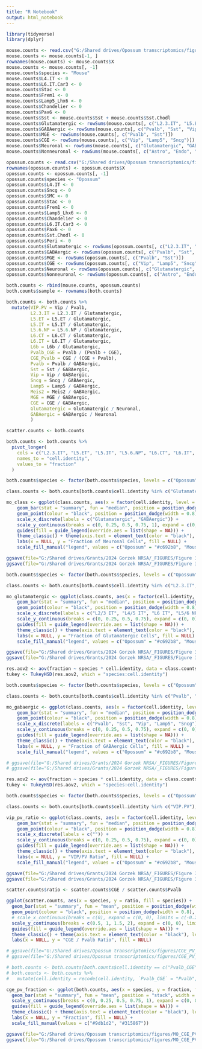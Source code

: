 ```yaml
---
title: "R Notebook"
output: html_notebook
---
```


```r

library(tidyverse)
library(dplyr)

mouse.counts <- read.csv("G:/Shared drives/Opossum transcriptomics/figures/Figure_1_Mouse_Subclass_Sample.csv")
mouse.counts <- mouse.counts[-1, ]
rownames(mouse.counts) <- mouse.counts$X
mouse.counts <- mouse.counts[, -1]
mouse.counts$species <- "Mouse"
mouse.counts$L4.IT <- 0
mouse.counts$L6.IT.Car3 <- 0
mouse.counts$Stac <- 0
mouse.counts$Frem1 <- 0
mouse.counts$Lamp5_Lhx6 <- 0
mouse.counts$Chandelier <- 0
mouse.counts$Pax6 <- 0
mouse.counts$Sst <- mouse.counts$Sst + mouse.counts$Sst.Chodl
mouse.counts$Glutamatergic <- rowSums(mouse.counts[, c("L2.3.IT", "L5.ET", "L5.IT", "L5.6.NP", "L6.CT", "L6.IT", "L6b")])
mouse.counts$GABAergic <- rowSums(mouse.counts[, c("Pvalb", "Sst", "Vip", "Sncg", "Lamp5", "Meis2")])
mouse.counts$MGE <- rowSums(mouse.counts[, c("Pvalb", "Sst")])
mouse.counts$CGE <- rowSums(mouse.counts[, c("Vip", "Lamp5", "Sncg")])
mouse.counts$Neuronal <- rowSums(mouse.counts[, c("Glutamatergic", "GABAergic")])
mouse.counts$Nonneuronal <- rowSums(mouse.counts[, c("Astro", "Endo", "Micro.PVM", "Oligo", "OPC", "Peri", "SMC", "VLMC")])

opossum.counts <- read.csv("G:/Shared drives/Opossum transcriptomics/figures/Figure_1_Opossum_Subclass_Sample.csv")
rownames(opossum.counts) <- opossum.counts$X
opossum.counts <- opossum.counts[, -1]
opossum.counts$species <- "Opossum"
opossum.counts$L4.IT <- 0
opossum.counts$Sncg <- 0
opossum.counts$SMC <- 0
opossum.counts$Stac <- 0
opossum.counts$Frem1 <- 0
opossum.counts$Lamp5_Lhx6 <- 0
opossum.counts$Chandelier <- 0
opossum.counts$L6.IT.Car3 <- 0
opossum.counts$Pax6 <- 0
opossum.counts$Sst.Chodl <- 0
opossum.counts$Peri <- 0
opossum.counts$Glutamatergic <- rowSums(opossum.counts[, c("L2.3.IT", "L5.ET", "L5.IT", "L5.6.NP", "L6.CT", "L6.IT", "L6b")])
opossum.counts$GABAergic <- rowSums(opossum.counts[, c("Pvalb", "Sst", "Vip", "Lamp5")])
opossum.counts$MGE <- rowSums(opossum.counts[, c("Pvalb", "Sst")])
opossum.counts$CGE <- rowSums(opossum.counts[, c("Vip", "Lamp5", "Sncg")])
opossum.counts$Neuronal <- rowSums(opossum.counts[, c("Glutamatergic", "GABAergic")])
opossum.counts$Nonneuronal <- rowSums(opossum.counts[, c("Astro", "Endo", "Micro.PVM", "Oligo", "OPC", "Peri", "VLMC")])

both.counts <- rbind(mouse.counts, opossum.counts)
both.counts$sample <- rownames(both.counts)

```


```r

both.counts <- both.counts %>%
  mutate(VIP.PV = Vip / Pvalb, 
         L2.3.IT = L2.3.IT / Glutamatergic,
         L5.ET = L5.ET / Glutamatergic,
         L5.IT = L5.IT / Glutamatergic,
         L5.6.NP = L5.6.NP / Glutamatergic,
         L6.CT = L6.CT / Glutamatergic,
         L6.IT = L6.IT / Glutamatergic,
         L6b = L6b / Glutamatergic, 
         Pvalb_CGE = Pvalb / (Pvalb + CGE), 
         CGE_Pvalb = CGE / (CGE + Pvalb), 
         Pvalb = Pvalb / GABAergic,
         Sst = Sst / GABAergic,
         Vip = Vip / GABAergic,
         Sncg = Sncg / GABAergic,
         Lamp5 = Lamp5 / GABAergic,
         Meis2 = Meis2 / GABAergic, 
         MGE = MGE / GABAergic, 
         CGE = CGE / GABAergic,          
         Glutamatergic = Glutamatergic / Neuronal, 
         GABAergic = GABAergic / Neuronal
         )

scatter.counts <- both.counts

both.counts <- both.counts %>%
  pivot_longer(
    cols = c("L2.3.IT", "L5.ET", "L5.IT", "L5.6.NP", "L6.CT", "L6.IT", "L6b", "Pvalb", "Sst", "Vip", "Sncg", "Lamp5", "Meis2", "Glutamatergic", "GABAergic", "Nonneuronal", "Neuronal", "MGE", "CGE", "Pvalb_CGE", "CGE_Pvalb", "VIP.PV"),
    names_to = "cell.identity", 
    values_to = "fraction"
  )

```


```r

both.counts$species <- factor(both.counts$species, levels = c("Opossum", "Mouse"))

class.counts <- both.counts[both.counts$cell.identity %in% c("Glutamatergic", "GABAergic"), ]

mo_class <- ggplot(class.counts, aes(x = factor(cell.identity, level = c("Glutamatergic", "GABAergic")), y = fraction, fill = species)) +
    geom_bar(stat = "summary", fun = "median", position = position_dodge(width = 0.8), width = 0.75) +
    geom_point(colour = "black", position = position_dodge(width = 0.8), size = 1) +
    scale_x_discrete(labels = c("Glutamatergic", "GABAergic")) +
    scale_y_continuous(breaks = c(0, 0.25, 0.5, 0.75, 1), expand = c(0, 0), limits = c(0, 1)) +
    guides(fill = guide_legend(override.aes = list(shape = NA))) +
    theme_classic() + theme(axis.text = element_text(color = "black"), legend.text = element_text(size = 10), axis.text.x = element_text(angle = 45, hjust = 1)) + 
    labs(x = NULL, y = "Fraction of Neuronal Cells", fill = NULL) + 
    scale_fill_manual("legend", values = c("Opossum" = "#c692b8", "Mouse" = "#aaaaaa"))

ggsave(file="G:/Shared drives/Grants/2024 Gorzek NRSA/_FIGURES/Figure 3/Class_Proportion.svg", plot=mo_class, width=2.75, height=3.25, dpi=500)
ggsave(file="G:/Shared drives/Grants/2024 Gorzek NRSA/_FIGURES/Figure 3/Class_Proportion.png", plot=mo_class, width=2.75, height=3.25, dpi=500)

```


```r

both.counts$species <- factor(both.counts$species, levels = c("Opossum", "Mouse"))

class.counts <- both.counts[both.counts$cell.identity %in% c("L2.3.IT", "L5.IT", "L6.IT", "L5.6.NP", "L5.ET", "L6.CT", "L6b"), ]

mo_glutamatergic <- ggplot(class.counts, aes(x = factor(cell.identity, level = c("L2.3.IT", "L5.IT", "L6.IT", "L5.6.NP", "L5.ET", "L6.CT", "L6b")), y = fraction, fill = species)) + 
    geom_bar(stat = "summary", fun = "median", position = position_dodge(width = 0.8), width = 0.75) + 
    geom_point(colour = "black", position = position_dodge(width = 0.8), size = 1) + 
    scale_x_discrete(labels = c("L2/3 IT", "L4/5 IT", "L6 IT", "L5/6 NP", "L5 ET", "L6 CT", "L6b")) + 
    scale_y_continuous(breaks = c(0, 0.25, 0.5, 0.75), expand = c(0, 0), limits = c(0, 0.751)) + 
    guides(fill = guide_legend(override.aes = list(shape = NA))) + 
    theme_classic() + theme(axis.text = element_text(color = "black"), legend.text = element_text(size = 10), axis.text.x = element_text(angle = 45, hjust = 1)) + 
    labs(x = NULL, y = "Fraction of Glutamatergic Cells", fill = NULL) + 
    scale_fill_manual("legend", values = c("Opossum" = "#c692b8", "Mouse" = "#aaaaaa"))

ggsave(file="G:/Shared drives/Grants/2024 Gorzek NRSA/_FIGURES/Figure 3/Glutamatergic_Subclass.svg", plot=mo_glutamatergic, width=4.5, height=3)
ggsave(file="G:/Shared drives/Grants/2024 Gorzek NRSA/_FIGURES/Figure 3/Glutamatergic_Subclass.png", plot=mo_glutamatergic, width=4.5, height=3)

```


```r

res.aov2 <- aov(fraction ~ species * cell.identity, data = class.counts)
tukey <- TukeyHSD(res.aov2, which = "species:cell.identity")

```


```r

both.counts$species <- factor(both.counts$species, levels = c("Opossum", "Mouse"))

class.counts <- both.counts[both.counts$cell.identity %in% c("Pvalb", "Sst", "Vip", "Sncg", "Lamp5"), ]

mo_gabaergic <- ggplot(class.counts, aes(x = factor(cell.identity, level = c("Pvalb", "Sst", "Vip", "Lamp5", "Sncg")), y = fraction, fill = species)) +
    geom_bar(stat = "summary", fun = "median", position = position_dodge(width = 0.8), width = 0.75) +
    geom_point(colour = "black", position = position_dodge(width = 0.8), size = 1) +
    scale_x_discrete(labels = c("Pvalb", "Sst", "Vip", "Lamp5", "Sncg")) +
    scale_y_continuous(breaks = c(0, 0.25, 0.5, 0.75), expand = c(0, 0), limits = c(0, 0.751)) +
    guides(fill = guide_legend(override.aes = list(shape = NA))) +
    theme_classic() + theme(axis.text = element_text(color = "black"), legend.text = element_text(size = 10)) + 
    labs(x = NULL, y = "Fraction of GABAergic Cells", fill = NULL) + 
    scale_fill_manual("legend", values = c("Opossum" = "#c692b8", "Mouse" = "#aaaaaa"))

# ggsave(file="G:/Shared drives/Grants/2024 Gorzek NRSA/_FIGURES/Figure 3/GABAergic_Subclass.svg", plot=mo_gabaergic, width=3.8, height=3, dpi=500)
# ggsave(file="G:/Shared drives/Grants/2024 Gorzek NRSA/_FIGURES/Figure 3/GABAergic_Subclass.png", plot=mo_gabaergic, width=3.8, height=3, dpi=500)

```


```r

res.aov2 <- aov(fraction ~ species * cell.identity, data = class.counts)
tukey <- TukeyHSD(res.aov2, which = "species:cell.identity")

```


```r

both.counts$species <- factor(both.counts$species, levels = c("Opossum", "Mouse"))

class.counts <- both.counts[both.counts$cell.identity %in% c("VIP.PV"), ]

vip_pv_ratio <- ggplot(class.counts, aes(x = factor(cell.identity, level = c("VIP.PV")), y = fraction, fill = species)) +
    geom_bar(stat = "summary", fun = "median", position = position_dodge(width = 0.8), width = 0.75) +
    geom_point(colour = "black", position = position_dodge(width = 0.8), size = 1) +
    scale_x_discrete(labels = c("")) +
    scale_y_continuous(breaks = c(0, 0.25, 0.5, 0.75), expand = c(0, 0), limits = c(0, 0.751)) +
    guides(fill = guide_legend(override.aes = list(shape = NA))) +
    theme_classic() + theme(axis.text = element_text(color = "black"), legend.text = element_text(size = 10)) + 
    labs(x = NULL, y = "VIP/PV Ratio", fill = NULL) + 
    scale_fill_manual("legend", values = c("Opossum" = "#c692b8", "Mouse" = "#aaaaaa"))

ggsave(file="G:/Shared drives/Grants/2024 Gorzek NRSA/_FIGURES/Figure 3/VIP_PV_Ratio.svg", plot=vip_pv_ratio, width=2.35, height=3, dpi=500)
ggsave(file="G:/Shared drives/Grants/2024 Gorzek NRSA/_FIGURES/Figure 3/VIP_PV_Ratio.png", plot=vip_pv_ratio, width=2.35, height=3, dpi=500)

```


```r

scatter.counts$ratio <- scatter.counts$CGE / scatter.counts$Pvalb

ggplot(scatter.counts, aes(x = species, y = ratio, fill = species)) +
  geom_bar(stat = "summary", fun = "mean", position = position_dodge(width = 0.8), width = 0.75) +
  geom_point(colour = "black", position = position_dodge(width = 0.8), size = 1) +
  # scale_x_continuous(breaks = c(0), expand = c(0, 0), limits = c(-0.2, 0.2)) +
  scale_y_continuous(breaks = c(0.5, 1, 1.5, 2), expand = c(0, 0), limits = c(0, 2)) +
  guides(fill = guide_legend(override.aes = list(shape = NA))) +
  theme_classic() + theme(axis.text = element_text(color = "black"), legend.position = "none") + 
  labs(x = NULL, y = "CGE / Pvalb Ratio", fill = NULL)

# ggsave(file="G:/Shared drives/Opossum transcriptomics/figures/CGE_PV_Ratio.svg", plot=cge_pv_ratio, width=2.25, height=3)
# ggsave(file="G:/Shared drives/Opossum transcriptomics/figures/CGE_PV_Ratio.png", plot=cge_pv_ratio, width=2.25, height=3)

```


```r

# both.counts <- both.counts[both.counts$cell.identity == c("Pvalb_CGE", "CGE_Pvalb"),]
# both.counts <- both.counts %>%
#   mutate(cell.identity = recode(cell.identity, `Pvalb_CGE` = "Pvalb", `CGE_Pvalb` = "CGE"))

cge_pv_fraction <- ggplot(both.counts, aes(x = species, y = fraction, fill = cell.identity)) +
  geom_bar(stat = "summary", fun = "mean", position = "stack", width = 0.75) +
  scale_y_continuous(breaks = c(0, 0.25, 0.5, 0.75, 1), expand = c(0, 0), limits = c(0, 1)) +
  guides(fill = guide_legend(override.aes = list(shape = NA))) +
  theme_classic() + theme(axis.text = element_text(color = "black"), legend.text = element_text(size = 10)) + 
  labs(x = NULL, y = "Fraction", fill = NULL) +
  scale_fill_manual(values = c("#9db1d2", "#315867"))

ggsave(file="G:/Shared drives/Opossum transcriptomics/figures/MO_CGE_PV_Fraction.svg", plot=cge_pv_fraction, width=3.5, height=3, dpi=500)
ggsave(file="G:/Shared drives/Opossum transcriptomics/figures/MO_CGE_PV_Fraction.png", plot=cge_pv_fraction, width=3, height=3, dpi=500)

```

